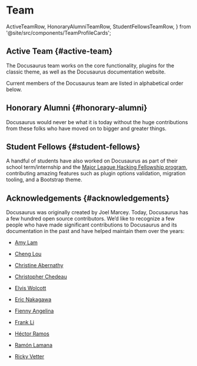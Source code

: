 # Team

  ActiveTeamRow,
  HonoraryAlumniTeamRow,
  StudentFellowsTeamRow,
} from '@site/src/components/TeamProfileCards';

## Active Team {#active-team}

The Docusaurus team works on the core functionality, plugins for the classic theme, as well as the Docusaurus documentation website.

Current members of the Docusaurus team are listed in alphabetical order below.

<ActiveTeamRow />

## Honorary Alumni {#honorary-alumni}

Docusaurus would never be what it is today without the huge contributions from these folks who have moved on to bigger and greater things.

<HonoraryAlumniTeamRow />

## Student Fellows {#student-fellows}

A handful of students have also worked on Docusaurus as part of their school term/internship and the [Major League Hacking Fellowship program](https://fellowship.mlh.io/), contributing amazing features such as plugin options validation, migration tooling, and a Bootstrap theme.

<StudentFellowsTeamRow />

## Acknowledgements {#acknowledgements}

Docusaurus was originally created by Joel Marcey. Today, Docusaurus has a few hundred open source contributors. We’d like to recognize a few people who have made significant contributions to Docusaurus and its documentation in the past and have helped maintain them over the years:

- [Amy Lam](https://github.com/amyrlam)

- [Cheng Lou](https://github.com/chenglou)

- [Christine Abernathy](https://github.com/caabernathy)

- [Christopher Chedeau](https://github.com/vjeux)

- [Elvis Wolcott](https://github.com/elviswolcott)

- [Eric Nakagawa](https://github.com/ericnakagawa)

- [Fienny Angelina](https://github.com/fiennyangeln)

- [Frank Li](https://github.com/deltice)

- [Héctor Ramos](https://github.com/hramos)

- [Ramón Lamana](https://github.com/rlamana)

- [Ricky Vetter](https://github.com/rickyvetter)